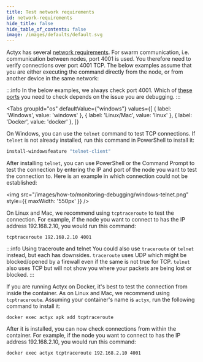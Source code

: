 ```yaml
---
title: Test network requirements
id: network-requirements
hide_title: false
hide_table_of_contents: false
image: /images/defaults/default.svg
---
```


Actyx has several [network requirements](../../reference/actyx-reference#network-requirements). For swarm communication, i.e. communication between nodes, port 4001 is used. You therefore need to verify connections over port 4001 TCP. The below examples assume that you are either executing the command directly from the node, or from another device in the same network:

:::info
In the below examples, we always check port 4001. Which of [these ports](../../reference/actyx-reference#required-ports) you need to check depends on the issue you are debugging.
:::


<Tabs
  groupId="os"
  defaultValue={"windows"}
  values={[
    { label: 'Windows', value: 'windows' },
    { label: 'Linux/Mac', value: 'linux' },
    { label: 'Docker', value: 'docker' },
  ]}
>


<TabItem value="windows">


On Windows, you can use the `telnet` command to test TCP connections. If `telnet` is not already installed, run this command in PowerShell to install it:

```powershell
install-windowsfeature "telnet-client"
```

After installing `telnet`, you can use PowerShell or the Command Prompt to test the connection by entering the IP and port of the node you want to test the connection to. Here is an example in which connection could not be established:

<img src="/images/how-to/monitoring-debugging/windows-telnet.png" style={{ maxWidth: '550px' }} />

</TabItem>
<TabItem value="linux">


On Linux and Mac, we recommend using `tcptraceroute` to test the connection. For example, if the node you want to connect to has the IP address 192.168.2.10, you would run this command:

```text
tcptraceroute 192.168.2.10 4001
```

:::info Using traceroute and telnet
You could also use `traceroute` or `telnet` instead, but each has downsides. `traceroute` uses UDP which might be blocked/opened by a firewall even if the same is not true for TCP. `telnet` also uses TCP but will not show you where your packets are being lost or blocked.
:::

</TabItem>
<TabItem value="docker">


If you are running Actyx on Docker, it's best to test the connection from inside the container. As on Linux and Mac, we recommend using `tcptraceroute`. Assuming your container's name is `actyx`, run the following command to install it:

```text
docker exec actyx apk add tcptraceroute
```

After it is installed, you can now check connections from within the container. For example, if the node you want to connect to has the IP address 192.168.2.10, you would run this command:

```text
docker exec actyx tcptraceroute 192.168.2.10 4001
```

</TabItem>
</Tabs>
